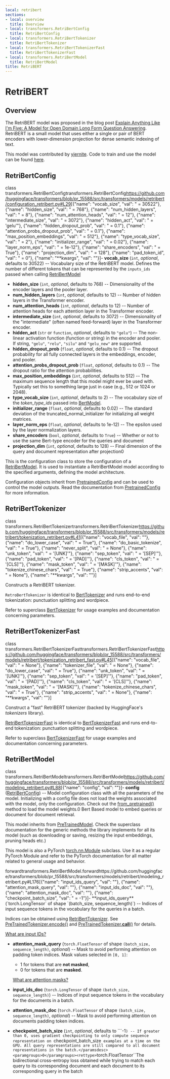```yaml
---
local: retribert
sections:
- local: overview
  title: Overview
- local: transformers.RetriBertConfig
  title: RetriBertConfig
- local: transformers.RetriBertTokenizer
  title: RetriBertTokenizer
- local: transformers.RetriBertTokenizerFast
  title: RetriBertTokenizerFast
- local: transformers.RetriBertModel
  title: RetriBertModel
title: RetriBERT
---
```

<script>
</script>
<!--Copyright 2020 The HuggingFace Team. All rights reserved.

Licensed under the Apache License, Version 2.0 (the "License"); you may not use this file except in compliance with
the License. You may obtain a copy of the License at

http://www.apache.org/licenses/LICENSE-2.0

Unless required by applicable law or agreed to in writing, software distributed under the License is distributed on
an "AS IS" BASIS, WITHOUT WARRANTIES OR CONDITIONS OF ANY KIND, either express or implied. See the License for the
specific language governing permissions and limitations under the License.
-->

<h1 id="retribert">RetriBERT</h1>

<h2 id="overview">Overview</h2>

The RetriBERT model was proposed in the blog post [Explain Anything Like I'm Five: A Model for Open Domain Long Form
Question Answering](https://yjernite.github.io/lfqa.html). RetriBERT is a small model that uses either a single or
pair of BERT encoders with lower-dimension projection for dense semantic indexing of text.

This model was contributed by [yjernite](https://huggingface.co/yjernite). Code to train and use the model can be
found [here](https://github.com/huggingface/transformers/tree/master/examples/research-projects/distillation).


<h2 id="transformers.RetriBertConfig">RetriBertConfig</h2>

<div class="docstring">

<docstring><name>class transformers.RetriBertConfig</name><anchor>transformers.RetriBertConfig</anchor><source>https://github.com/huggingface/transformers/blob/pr_15588/src/transformers/models/retribert/configuration_retribert.py#L29</source><parameters>[{"name": "vocab_size", "val": " = 30522"}, {"name": "hidden_size", "val": " = 768"}, {"name": "num_hidden_layers", "val": " = 8"}, {"name": "num_attention_heads", "val": " = 12"}, {"name": "intermediate_size", "val": " = 3072"}, {"name": "hidden_act", "val": " = 'gelu'"}, {"name": "hidden_dropout_prob", "val": " = 0.1"}, {"name": "attention_probs_dropout_prob", "val": " = 0.1"}, {"name": "max_position_embeddings", "val": " = 512"}, {"name": "type_vocab_size", "val": " = 2"}, {"name": "initializer_range", "val": " = 0.02"}, {"name": "layer_norm_eps", "val": " = 1e-12"}, {"name": "share_encoders", "val": " = True"}, {"name": "projection_dim", "val": " = 128"}, {"name": "pad_token_id", "val": " = 0"}, {"name": "**kwargs", "val": ""}]</parameters><paramsdesc>- **vocab_size** (`int`, *optional*, defaults to 30522) --
  Vocabulary size of the RetriBERT model. Defines the number of different tokens that can be represented by
  the `inputs_ids` passed when calling [RetriBertModel](/docs/transformers/pr_15588/en/model_doc/retribert#transformers.RetriBertModel)
- **hidden_size** (`int`, *optional*, defaults to 768) --
  Dimensionality of the encoder layers and the pooler layer.
- **num_hidden_layers** (`int`, *optional*, defaults to 12) --
  Number of hidden layers in the Transformer encoder.
- **num_attention_heads** (`int`, *optional*, defaults to 12) --
  Number of attention heads for each attention layer in the Transformer encoder.
- **intermediate_size** (`int`, *optional*, defaults to 3072) --
  Dimensionality of the "intermediate" (often named feed-forward) layer in the Transformer encoder.
- **hidden_act** (`str` or `function`, *optional*, defaults to `"gelu"`) --
  The non-linear activation function (function or string) in the encoder and pooler. If string, `"gelu"`,
  `"relu"`, `"silu"` and `"gelu_new"` are supported.
- **hidden_dropout_prob** (`float`, *optional*, defaults to 0.1) --
  The dropout probability for all fully connected layers in the embeddings, encoder, and pooler.
- **attention_probs_dropout_prob** (`float`, *optional*, defaults to 0.1) --
  The dropout ratio for the attention probabilities.
- **max_position_embeddings** (`int`, *optional*, defaults to 512) --
  The maximum sequence length that this model might ever be used with. Typically set this to something large
  just in case (e.g., 512 or 1024 or 2048).
- **type_vocab_size** (`int`, *optional*, defaults to 2) --
  The vocabulary size of the *token_type_ids* passed into [BertModel](/docs/transformers/pr_15588/en/model_doc/bert#transformers.BertModel).
- **initializer_range** (`float`, *optional*, defaults to 0.02) --
  The standard deviation of the truncated_normal_initializer for initializing all weight matrices.
- **layer_norm_eps** (`float`, *optional*, defaults to 1e-12) --
  The epsilon used by the layer normalization layers.
- **share_encoders** (`bool`, *optional*, defaults to `True`) --
  Whether or not to use the same Bert-type encoder for the queries and document
- **projection_dim** (`int`, *optional*, defaults to 128) --
  Final dimension of the query and document representation after projection</paramsdesc><paramgroups>0</paramgroups></docstring>

This is the configuration class to store the configuration of a [RetriBertModel](/docs/transformers/pr_15588/en/model_doc/retribert#transformers.RetriBertModel). It is used to instantiate a
RetriBertModel model according to the specified arguments, defining the model architecture.

Configuration objects inherit from [PretrainedConfig](/docs/transformers/pr_15588/en/main_classes/configuration#transformers.PretrainedConfig) and can be used to control the model outputs. Read the
documentation from [PretrainedConfig](/docs/transformers/pr_15588/en/main_classes/configuration#transformers.PretrainedConfig) for more information.





</div>

<h2 id="transformers.RetriBertTokenizer">RetriBertTokenizer</h2>

<div class="docstring">

<docstring><name>class transformers.RetriBertTokenizer</name><anchor>transformers.RetriBertTokenizer</anchor><source>https://github.com/huggingface/transformers/blob/pr_15588/src/transformers/models/retribert/tokenization_retribert.py#L41</source><parameters>[{"name": "vocab_file", "val": ""}, {"name": "do_lower_case", "val": " = True"}, {"name": "do_basic_tokenize", "val": " = True"}, {"name": "never_split", "val": " = None"}, {"name": "unk_token", "val": " = '[UNK]'"}, {"name": "sep_token", "val": " = '[SEP]'"}, {"name": "pad_token", "val": " = '[PAD]'"}, {"name": "cls_token", "val": " = '[CLS]'"}, {"name": "mask_token", "val": " = '[MASK]'"}, {"name": "tokenize_chinese_chars", "val": " = True"}, {"name": "strip_accents", "val": " = None"}, {"name": "**kwargs", "val": ""}]</parameters></docstring>

Constructs a RetriBERT tokenizer.

`RetroBertTokenizer` is identical to [BertTokenizer](/docs/transformers/pr_15588/en/model_doc/bert#transformers.BertTokenizer) and runs end-to-end tokenization: punctuation splitting
and wordpiece.

Refer to superclass [BertTokenizer](/docs/transformers/pr_15588/en/model_doc/bert#transformers.BertTokenizer) for usage examples and documentation concerning parameters.


</div>

<h2 id="transformers.RetriBertTokenizerFast">RetriBertTokenizerFast</h2>

<div class="docstring">

<docstring><name>class transformers.RetriBertTokenizerFast</name><anchor>transformers.RetriBertTokenizerFast</anchor><source>https://github.com/huggingface/transformers/blob/pr_15588/src/transformers/models/retribert/tokenization_retribert_fast.py#L45</source><parameters>[{"name": "vocab_file", "val": " = None"}, {"name": "tokenizer_file", "val": " = None"}, {"name": "do_lower_case", "val": " = True"}, {"name": "unk_token", "val": " = '[UNK]'"}, {"name": "sep_token", "val": " = '[SEP]'"}, {"name": "pad_token", "val": " = '[PAD]'"}, {"name": "cls_token", "val": " = '[CLS]'"}, {"name": "mask_token", "val": " = '[MASK]'"}, {"name": "tokenize_chinese_chars", "val": " = True"}, {"name": "strip_accents", "val": " = None"}, {"name": "**kwargs", "val": ""}]</parameters></docstring>

Construct a "fast" RetriBERT tokenizer (backed by HuggingFace's *tokenizers* library).

[RetriBertTokenizerFast](/docs/transformers/pr_15588/en/model_doc/retribert#transformers.RetriBertTokenizerFast) is identical to [BertTokenizerFast](/docs/transformers/pr_15588/en/model_doc/bert#transformers.BertTokenizerFast) and runs end-to-end tokenization: punctuation
splitting and wordpiece.

Refer to superclass [BertTokenizerFast](/docs/transformers/pr_15588/en/model_doc/bert#transformers.BertTokenizerFast) for usage examples and documentation concerning parameters.


</div>

<h2 id="transformers.RetriBertModel">RetriBertModel</h2>

<div class="docstring">

<docstring><name>class transformers.RetriBertModel</name><anchor>transformers.RetriBertModel</anchor><source>https://github.com/huggingface/transformers/blob/pr_15588/src/transformers/models/retribert/modeling_retribert.py#L88</source><parameters>[{"name": "config", "val": ""}]</parameters><paramsdesc>- **config** ([RetriBertConfig](/docs/transformers/pr_15588/en/model_doc/retribert#transformers.RetriBertConfig)) -- Model configuration class with all the parameters of the model.
  Initializing with a config file does not load the weights associated with the model, only the
  configuration. Check out the [from_pretrained()](/docs/transformers/pr_15588/en/main_classes/model#transformers.PreTrainedModel.from_pretrained) method to load the model weights.</paramsdesc><paramgroups>0</paramgroups></docstring>
Bert Based model to embed queries or document for document retrieval.

This model inherits from [PreTrainedModel](/docs/transformers/pr_15588/en/main_classes/model#transformers.PreTrainedModel). Check the superclass documentation for the generic methods the
library implements for all its model (such as downloading or saving, resizing the input embeddings, pruning heads
etc.)

This model is also a PyTorch [torch.nn.Module](https://pytorch.org/docs/stable/nn.html#torch.nn.Module) subclass.
Use it as a regular PyTorch Module and refer to the PyTorch documentation for all matter related to general usage
and behavior.





<div class="docstring">
<docstring><name>forward</name><anchor>transformers.RetriBertModel.forward</anchor><source>https://github.com/huggingface/transformers/blob/pr_15588/src/transformers/models/retribert/modeling_retribert.py#L176</source><parameters>[{"name": "input_ids_query", "val": ""}, {"name": "attention_mask_query", "val": ""}, {"name": "input_ids_doc", "val": ""}, {"name": "attention_mask_doc", "val": ""}, {"name": "checkpoint_batch_size", "val": " = -1"}]</parameters><paramsdesc>- **input_ids_query** (`torch.LongTensor` of shape `(batch_size, sequence_length)`) --
  Indices of input sequence tokens in the vocabulary for the queries in a batch.

  Indices can be obtained using [RetriBertTokenizer](/docs/transformers/pr_15588/en/model_doc/retribert#transformers.RetriBertTokenizer). See [PreTrainedTokenizer.encode()](/docs/transformers/pr_15588/en/internal/tokenization_utils#transformers.PreTrainedTokenizerBase.encode) and
  [PreTrainedTokenizer.__call__()](/docs/transformers/pr_15588/en/internal/tokenization_utils#transformers.PreTrainedTokenizerBase.__call__) for details.

  [What are input IDs?](../glossary#input-ids)
- **attention_mask_query** (`torch.FloatTensor` of shape `(batch_size, sequence_length)`, *optional*) --
  Mask to avoid performing attention on padding token indices. Mask values selected in `[0, 1]`:

  - 1 for tokens that are **not masked**,
  - 0 for tokens that are **masked**.

  [What are attention masks?](../glossary#attention-mask)
- **input_ids_doc** (`torch.LongTensor` of shape `(batch_size, sequence_length)`) --
  Indices of input sequence tokens in the vocabulary for the documents in a batch.
- **attention_mask_doc** (`torch.FloatTensor` of shape `(batch_size, sequence_length)`, *optional*) --
  Mask to avoid performing attention on documents padding token indices.
- **checkpoint_batch_size** (`int`, *optional*, defaults to ```-1`) --
  If greater than 0, uses gradient checkpointing to only compute sequence representation on
  `checkpoint_batch_size` examples at a time on the GPU. All query representations are still compared to
  all document representations in the batch.</paramsdesc><paramgroups>0</paramgroups><rettype>`torch.FloatTensor``</rettype><retdesc>The bidirectional cross-entropy loss obtained while trying to match each query to its
corresponding document and each document to its corresponding query in the batch</retdesc></docstring>








</div></div>
